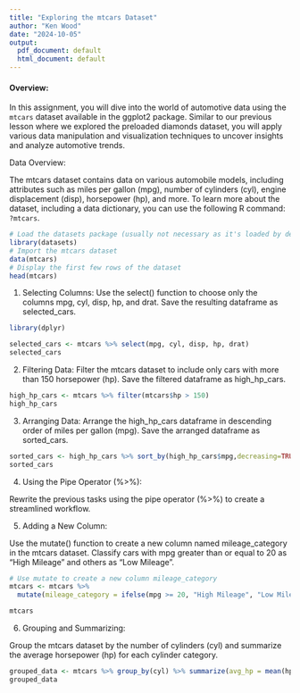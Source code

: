 ```yaml
---
title: "Exploring the mtcars Dataset"
author: "Ken Wood"
date: "2024-10-05"
output:
  pdf_document: default
  html_document: default
---
```


#### Overview: 

In this assignment, you will dive into the world of automotive data using the `mtcars` dataset available in the ggplot2 package. Similar to our previous lesson where we explored the preloaded diamonds dataset, you will apply various data manipulation and visualization techniques to uncover insights and analyze automotive trends.

Data Overview: 

The mtcars dataset contains data on various automobile models, including attributes such as miles per gallon (mpg), number of cylinders (cyl), engine displacement (disp), horsepower (hp), and more.
To learn more about the dataset, including a data dictionary, you can use the following R command: `?mtcars`.

```r
# Load the datasets package (usually not necessary as it's loaded by default)
library(datasets)
# Import the mtcars dataset
data(mtcars)
# Display the first few rows of the dataset
head(mtcars)
```

1.	Selecting Columns:
Use the select() function to choose only the columns mpg, cyl, disp, hp, and drat. Save the resulting dataframe as selected_cars.
```r
library(dplyr)

selected_cars <- mtcars %>% select(mpg, cyl, disp, hp, drat)
selected_cars
```

2.	Filtering Data:
Filter the mtcars dataset to include only cars with more than 150 horsepower (hp). Save the filtered dataframe as high_hp_cars.

```r
high_hp_cars <- mtcars %>% filter(mtcars$hp > 150)
high_hp_cars
```

3.	Arranging Data:
Arrange the high_hp_cars dataframe in descending order of miles per gallon (mpg). Save the arranged dataframe as sorted_cars.

```r
sorted_cars <- high_hp_cars %>% sort_by(high_hp_cars$mpg,decreasing=TRUE)
sorted_cars
```

4.	Using the Pipe Operator (%>%):

Rewrite the previous tasks using the pipe operator (%>%) to create a streamlined workflow.


5.	Adding a New Column:

Use the mutate() function to create a new column named mileage_category in the mtcars dataset. Classify cars with mpg greater than or equal to 20 as "High Mileage" and others as "Low Mileage".
```r
# Use mutate to create a new column mileage_category
mtcars <- mtcars %>%
  mutate(mileage_category = ifelse(mpg >= 20, "High Mileage", "Low Mileage"))

mtcars
```

6.	Grouping and Summarizing:

Group the mtcars dataset by the number of cylinders (cyl) and summarize the average horsepower (hp) for each cylinder category.
```r
grouped_data <- mtcars %>% group_by(cyl) %>% summarize(avg_hp = mean(hp))
grouped_data
```

